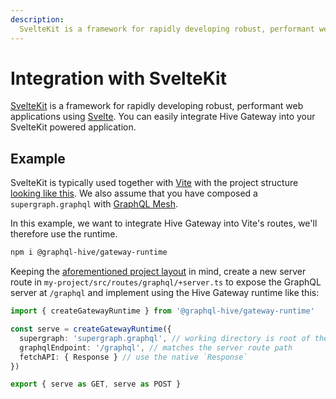 ```yaml
---
description:
  SvelteKit is a framework for rapidly developing robust, performant web applications using Svelte.
---
```


# Integration with SvelteKit

[SvelteKit](https://kit.svelte.dev/) is a framework for rapidly developing robust, performant web
applications using [Svelte](https://svelte.dev/). You can easily integrate Hive Gateway into your
SvelteKit powered application.

## Example

SvelteKit is typically used together with [Vite](https://vitejs.dev/) with the project structure
[looking like this](https://kit.svelte.dev/docs/project-structure). We also assume that you have
composed a `supergraph.graphql` with [GraphQL Mesh](https://graphql-mesh.com/).

In this example, we want to integrate Hive Gateway into Vite's routes, we'll therefore use the
runtime.

```sh npm2yarn
npm i @graphql-hive/gateway-runtime
```

Keeping the [aforementioned project layout](https://kit.svelte.dev/docs/project-structure) in mind,
create a new server route in `my-project/src/routes/graphql/+server.ts` to expose the GraphQL server
at `/graphql` and implement using the Hive Gateway runtime like this:

```ts filename="my-project/src/routes/graphql/+server.ts"
import { createGatewayRuntime } from '@graphql-hive/gateway-runtime'

const serve = createGatewayRuntime({
  supergraph: 'supergraph.graphql', // working directory is root of the project
  graphqlEndpoint: '/graphql', // matches the server route path
  fetchAPI: { Response } // use the native `Response`
})

export { serve as GET, serve as POST }
```
